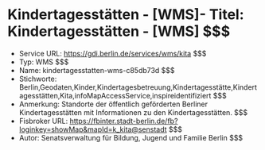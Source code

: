 # Kindertagesstätten - [WMS]- Titel: Kindertagesstätten - [WMS] $$$
- Service URL: https://gdi.berlin.de/services/wms/kita $$$
- Typ: WMS $$$
- Name: kindertagesstatten-wms-c85db73d $$$
- Stichworte: Berlin,Geodaten,Kinder,Kindertagesbetreuung,Kindertagesstätte,Kindertagesstätten,Kita,infoMapAccessService,inspireidentifiziert $$$
- Anmerkung: Standorte der öffentlich geförderten Berliner Kindertagesstätten mit Informationen zu den Kindertagesstätten. $$$
- Fisbroker URL: https://fbinter.stadt-berlin.de/fb?loginkey=showMap&mapId=k_kita@senstadt $$$
- Autor: Senatsverwaltung für Bildung, Jugend und Familie Berlin $$$
